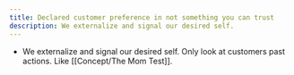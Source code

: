 ```yaml
---
title: Declared customer preference in not something you can trust
description: We externalize and signal our desired self.
---
```


- We externalize and signal our desired self. Only look at customers past actions. Like [[Concept/The Mom Test]].
